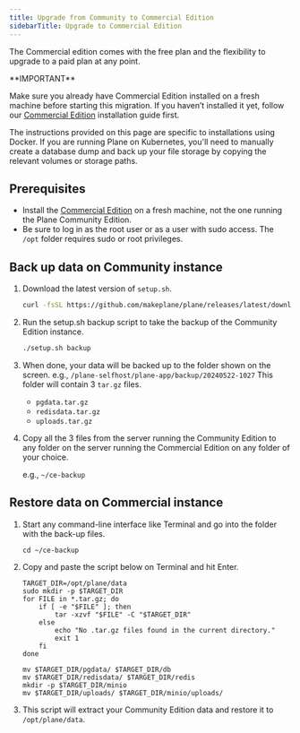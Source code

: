 ```yaml
---
title: Upgrade from Community to Commercial Edition
sidebarTitle: Upgrade to Commercial Edition
---
```

The Commercial edition comes with the free plan and the flexibility to upgrade to a paid plan at any point. 

<Warning> 
**IMPORTANT**  

Make sure you already have Commercial Edition installed on a fresh machine before starting this migration. If you haven’t installed it yet, follow our [Commercial Edition](/self-hosting/methods/docker-compose#recommended-edition) installation guide first.

The instructions provided on this page are specific to installations using Docker. If you are running Plane on Kubernetes, you'll need to manually create a database dump and back up your file storage by copying the relevant volumes or storage paths.
</Warning>

## Prerequisites
- Install the [Commercial Edition](/self-hosting/methods/docker-compose#recommended-edition) on a fresh machine, not the one running the Plane Community Edition.
- Be sure to log in as the root user or as a user with sudo access. The `/opt` folder requires sudo or root privileges.

## Back up data on Community instance
1. Download the latest version of `setup.sh`.
    ```bash
    curl -fsSL https://github.com/makeplane/plane/releases/latest/download/setup.sh -o setup.sh
    ```

2. Run the setup.sh backup script to take the backup of the Community Edition instance.
    ```bash 
    ./setup.sh backup
    ```
3. When done, your data will be backed up to the folder shown on the screen.
    e.g., `/plane-selfhost/plane-app/backup/20240522-1027`
     This folder will contain 3 `tar.gz` files.
    - `pgdata.tar.gz`
    - `redisdata.tar.gz`
    - `uploads.tar.gz`

4. Copy all the 3 files from the server running the Community Edition to any folder on the server running the Commercial Edition on any folder of your choice.

    e.g., `~/ce-backup`

## Restore data on Commercial instance
1. Start any command-line interface like Terminal and go into the folder with the back-up files.
    ```
    cd ~/ce-backup
    ```
2. Copy and paste the script below on Terminal and hit Enter.
    ```
    TARGET_DIR=/opt/plane/data
    sudo mkdir -p $TARGET_DIR
    for FILE in *.tar.gz; do
        if [ -e "$FILE" ]; then
            tar -xzvf "$FILE" -C "$TARGET_DIR"
        else
            echo "No .tar.gz files found in the current directory."
            exit 1
        fi
    done

    mv $TARGET_DIR/pgdata/ $TARGET_DIR/db
    mv $TARGET_DIR/redisdata/ $TARGET_DIR/redis
    mkdir -p $TARGET_DIR/minio
    mv $TARGET_DIR/uploads/ $TARGET_DIR/minio/uploads/
    ```
3. This script will extract your Community Edition data and restore it to `/opt/plane/data`.
